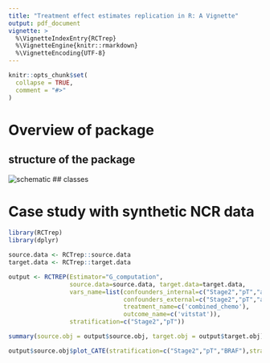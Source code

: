 ```yaml
---
title: "Treatment effect estimates replication in R: A Vignette"
output: pdf_document
vignette: >
  %\VignetteIndexEntry{RCTrep}
  %\VignetteEngine{knitr::rmarkdown}
  %\VignetteEncoding{UTF-8}
---
```

```r
knitr::opts_chunk$set(
  collapse = TRUE,
  comment = "#>"
)
```

# Overview of package
## structure of the package
![schematic](schematic.png)
## classes

# Case study with synthetic NCR data
```r
library(RCTrep)
library(dplyr)

source.data <- RCTrep::source.data
target.data <- RCTrep::target.data

output <- RCTREP(Estimator="G_computation",
                 source.data=source.data, target.data=target.data,
                 vars_name=list(confounders_internal=c("Stage2","pT","age","BRAF"),
                                confounders_external=c("Stage2","pT","age","BRAF"),
                                treatment_name=c('combined_chemo'),
                                outcome_name=c('vitstat')),
                 stratification=c("Stage2","pT"))

summary(source.obj = output$source.obj, target.obj = output$target.obj)
```

```r
output$source.obj$plot_CATE(stratification=c("Stage2","pT","BRAF"),stratification_joint = TRUE)
```

<!-- # Problem formulation -->
<!-- ## interval validity -->
<!-- ## external validity -->


<!-- ## classess -->
<!-- ###  -->
<!-- ## wrapp up functions -->

<!-- # Case study with synthetic NCR data -->


<!-- ## Data overview -->
<!-- ## run locally  -->
<!-- ## run centrally  -->
<!-- ## summary  -->

<!-- # Summary -->


